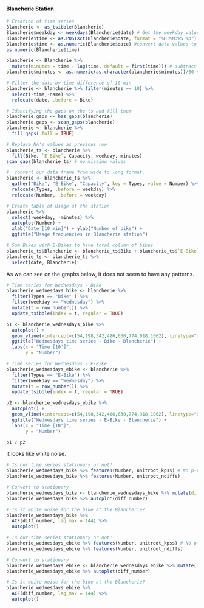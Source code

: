 #### **Blancherie Station **

```r
# Creation of time series
Blancherie <- as_tsibble(Blancherie)
Blancherie$weekday <- weekdays(Blancherie$date) # Get the weekday values
Blancherie$time <- as.POSIXct(Blancherie$date, format = "%H:%M:%S %p")
Blancherie$time <- as.numeric(Blancherie$date) #convert date values to numeric
as.numeric(Blancherie$time)

blancherie <- Blancherie %>% 
  mutate(minutes = time - lag(time, default = first(time))) # subtract days
blancherie$minutes <- as.numeric(as.character(blancherie$minutes))/60 # transform to minutes

# Filter the data by time difference of 10 min
blancherie <- blancherie %>% filter(minutes == 10) %>%
  select(-time,-name) %>%
  relocate(date, .before = Bike)

# Identifying the gaps on the ts and fill them
blancherie.gaps <- has_gaps(blancherie)
blancherie.gaps <- scan_gaps(blancherie)
blancherie <- blancherie %>% 
  fill_gaps(.full = TRUE) 

# Replace NA's values as previous row 
blancherie_ts <- blancherie %>%
  fill(Bike, `E-Bike`, Capacity, weekday, minutes)
scan_gaps(blancherie_ts) # no missing values

#  convert our data frame from wide to long format.
blancherie <- blancherie_ts %>% 
  gather("Bike", "E-Bike", "Capacity", key = Types, value = Number) %>%
  relocate(Types, .before = weekday) %>%
  relocate(Number, .before = weekday)
```

```r
# Create table of Usage of the station
blancherie %>% 
  select(-weekday, -minutes) %>%
  autoplot(Number) +
  xlab("Date [10 min]") + ylab("Number of bike") +
  ggtitle("Usage frequencies in Blancherie station")

# Sum Bikes with E-Bikes to have total column of bikes
blancherie_ts$Blancherie <- blancherie_ts$Bike + blancherie_ts$`E-Bike`
blancherie_ts <- blancherie_ts %>% 
  select(date, Blancherie)
```

As we can see on the graphs below, it does not seem to have any patterns.
```r
# Time series for Wednesdays - Bike
blancherie_wednesdays_bike <- blancherie %>% 
  filter(Types == "Bike" ) %>% 
  filter(weekday == "Wednesday") %>%
  mutate(t = row_number()) %>% 
  update_tsibble(index = t, regular = TRUE)

p1 <- blancherie_wednesdays_bike %>% 
  autoplot() +
  geom_vline(xintercept=c(54,198,342,486,630,774,918,1062), linetype="dotted") + #Per day
  ggtitle("Wednesdays time series - Bike - Blancherie") +
  labs(x = "Time [10']",
       y = "Number")

# Time series for Wednesdays - E-Bike
blancherie_wednesdays_ebike <- blancherie %>% 
  filter(Types == "E-Bike") %>% 
  filter(weekday == "Wednesday") %>%
  mutate(t = row_number()) %>% 
  update_tsibble(index = t, regular = TRUE)

p2 <- blancherie_wednesdays_ebike %>% 
  autoplot() +
  geom_vline(xintercept=c(54,198,342,486,630,774,918,1062), linetype="dotted") + #Per day
  ggtitle("Wednesdays time series - E-Bike - Blancherie") +
  labs(x = "Time [10']",
       y = "Number")

p1 / p2
```
It looks like white noise.

```r
# Is our time series stationary or not?
blancherie_wednesdays_bike %>% features(Number, unitroot_kpss) # No p-value < 0.05
blancherie_wednesdays_bike %>% features(Number, unitroot_ndiffs)

# Convert to stationary
blancherie_wednesdays_bike <- blancherie_wednesdays_bike %>% mutate(diff_number = difference(Number))
blancherie_wednesdays_bike %>% autoplot(diff_number)

# Is it white noise for the bike at the Blancherie?
blancherie_wednesdays_bike %>% 
  ACF(diff_number, lag_max = 144) %>% 
  autoplot()

# Is our time series stationary or not?
blancherie_wednesdays_ebike %>% features(Number, unitroot_kpss) # No p-value < 0.05
blancherie_wednesdays_ebike %>% features(Number, unitroot_ndiffs)

# Convert to stationary
blancherie_wednesdays_ebike <- blancherie_wednesdays_ebike %>% mutate(diff_number = difference(Number))
blancherie_wednesdays_ebike %>% autoplot(diff_number)

# Is it white noise for the bike at the Blancherie?
blancherie_wednesdays_ebike %>% 
  ACF(diff_number, lag_max = 144) %>% 
  autoplot()
```

